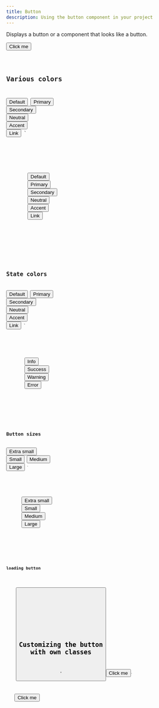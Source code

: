 ```yaml
---
title: Button
description: Using the button component in your project
---
```



Displays a button or a component that looks like a button.

<Tabs>
  <TabItem label="Preview">
    <Card>
      <Button>Click me</Button>
    </Card>
  </TabItem>
  <TabItem label="Code">
    <Code code={ButtonCode} lang="tsx" title="src/components/button.tsx" />
  </TabItem>
</Tabs>

## Various colors

  <Button>Default</Button>
  <Button color="primary">Primary</Button>
  <Button color="secondary">Secondary</Button>
  <Button color="neutral">Neutral</Button>
  <Button color="accent">Accent</Button>
  <Button color="link">Link</Button>
`

<Tabs>
  <TabItem label="Preview">
    <Card>
      <div class="flex gap-2">
        <Button>Default</Button>
        <Button color="primary">Primary</Button>
        <Button color="secondary">Secondary</Button>
        <Button color="neutral">Neutral</Button>
        <Button color="accent">Accent</Button>
        <Button color="link">Link</Button>
      </div>
    </Card>
  </TabItem>
  <TabItem label="Code">
    <Code code={buttonColors} lang="tsx" />
  </TabItem>
</Tabs>

## State colors

  <Button>Default</Button>
  <Button color="primary">Primary</Button>
  <Button color="secondary">Secondary</Button>
  <Button color="neutral">Neutral</Button>
  <Button color="accent">Accent</Button>
  <Button color="link">Link</Button>
`

<Tabs>
  <TabItem label="Preview">
    <Card>
      <div class="flex gap-2">
        <Button state="info">Info</Button>
        <Button state="success">Success</Button>
        <Button state="warning">Warning</Button>
        <Button state="error">Error</Button>
      </div>
    </Card>
  </TabItem>
  <TabItem label="Code">
    <Code code={buttonColors} lang="tsx" />
  </TabItem>
</Tabs>

## Button sizes

  <Button size="xs">Extra small</Button>
  <Button size="sm">Small</Button>
  <Button size="md">Medium</Button>
  <Button size="lg">Large</Button>
`

<Tabs>
  <TabItem label="Preview">
    <Card>
      <div class="flex gap-2 items-center">
        <Button size="xs">Extra small</Button>
        <Button size="sm">Small</Button>
        <Button size="md">Medium</Button>
        <Button size="lg">Large</Button>
      </div>
    </Card>
  </TabItem>
  <TabItem label="Code">
    <Code code={buttonSizes} lang="tsx" />
  </TabItem>
</Tabs>

## loading button


<Tabs>
  <TabItem label="Preview">
    <Card>
      <Button loading />
    </Card>
  </TabItem>
  <TabItem label="Code">
    <Code code={loadingButton} lang="tsx" />
  </TabItem>
</Tabs>

## Customizing the button with own classes

  '<Button class="rounded-none">Click me</Button>'

<Tabs>
  <TabItem label="Preview">
    <Card>
      <Button class="rounded-none">Click me</Button>
    </Card>
  </TabItem>
  <TabItem label="Code">
    <Code code={buttonWithCustomClasses} lang="tsx" />
  </TabItem>
</Tabs>
